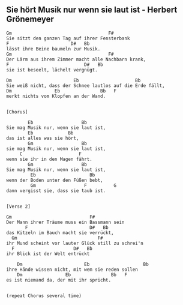 ## Sie hört Musik nur wenn sie laut ist - Herbert Grönemeyer

```{}
Gm                                    F#
Sie sitzt den ganzen Tag auf ihrer Fensterbank
F                       D#   Bb
lässt ihre Beine baumeln zur Musik.
Gm                                    F#
Der Lärm aus ihrem Zimmer macht alle Nachbarn krank,
F                            D#   Bb
sie ist beseelt, lächelt vergnügt.

Dm                       Eb                     Bb
Sie weiß nicht, dass der Schnee lautlos auf die Erde fällt,
Dm                Eb               Bb   F
merkt nichts vom Klopfen an der Wand.


[Chorus]

        Eb                  Bb
Sie mag Musik nur, wenn sie laut ist,
        Eb             Bb
das ist alles was sie hört,
        Gm                  Bb
sie mag Musik nur, wenn sie laut ist,
     C                     F
wenn sie ihr in den Magen fährt.
        Gm                  Bb
Sie mag Musik nur, wenn sie laut ist,
         Eb                    Bb
wenn der Boden unter den Füßen bebt,
         Gm                  F          G
dann vergisst sie, dass sie taub ist.


[Verse 2]

Gm                             F#
Der Mann ihrer Träume muss ein Bassmann sein
       F                       D#   Bb
das Kitzeln im Bauch macht sie verrückt,
  Gm                              F#
ihr Mund scheint vor lauter Glück still zu schrei'n
  F                      D#   Bb
ihr Blick ist der Welt entrückt

    Dm                       Eb                    Bb
ihre Hände wissen nicht, mit wem sie reden sollen
    Dm                Eb               Bb   F
es ist niemand da, der mit ihr spricht.


(repeat Chorus several time)
```

